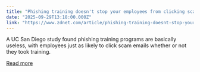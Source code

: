 ```yaml
---
title: "Phishing training doesn't stop your employees from clicking scam links - here's why"
date: "2025-09-29T13:18:00.000Z"
link: "https://www.zdnet.com/article/phishing-training-doesnt-stop-your-employees-from-clicking-scam-links-heres-why/"
---
```


A UC San Diego study found phishing training programs are basically useless, with employees just as likely to click scam emails whether or not they took training.

[Read more](https://www.zdnet.com/article/phishing-training-doesnt-stop-your-employees-from-clicking-scam-links-heres-why/)
